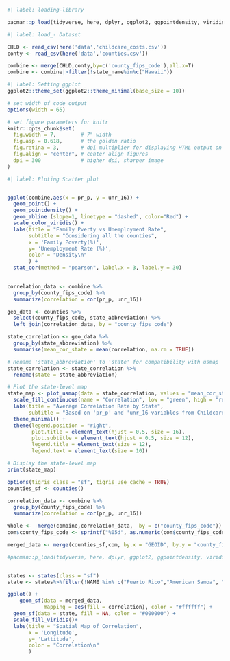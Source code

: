 
```r
#| label: loading-library

pacman::p_load(tidyverse, here, dplyr, ggplot2, ggpointdensity, viridis, ggpubr, sf, tigris, patchwork, usmap,stats)

```

```r
#| label: load_- Dataset

CHLD <- read_csv(here('data','childcare_costs.csv'))
conty <- read_csv(here('data','counties.csv'))

combine <- merge(CHLD,conty,by=c('county_fips_code'),all.x=T)
combine <- combine|>filter(!state_name%in%c("Hawaii"))
```

```r
#| label: Setting ggplot
ggplot2::theme_set(ggplot2::theme_minimal(base_size = 10))

# set width of code output
options(width = 65)

# set figure parameters for knitr
knitr::opts_chunk$set(
  fig.width = 7,        # 7" width
  fig.asp = 0.618,      # the golden ratio
  fig.retina = 3,       # dpi multiplier for displaying HTML output on retina
  fig.align = "center", # center align figures
  dpi = 300             # higher dpi, sharper image
)
```

``` r
#| label: Ploting Scatter plot


ggplot(combine,aes(x = pr_p, y = unr_16)) + 
  geom_point() +
  geom_pointdensity() +
  geom_abline (slope=1, linetype = "dashed", color="Red") +
  scale_color_viridis() +
  labs(title = "Family Pverty vs Unemployment Rate",
       subtitle = "Considering all the counties",
       x = 'Family Poverty(%)',
       y= 'Unemployment Rate (%)',
       color = "Density\n"
       ) +
  stat_cor(method = "pearson", label.x = 3, label.y = 30)
 
```


```r
correlation_data <- combine %>%
  group_by(county_fips_code) %>%
  summarize(correlation = cor(pr_p, unr_16))

geo_data <- counties %>%
  select(county_fips_code, state_abbreviation) %>%
  left_join(correlation_data, by = "county_fips_code")

state_correlation <- geo_data %>%
  group_by(state_abbreviation) %>%
  summarise(mean_cor_state = mean(correlation, na.rm = TRUE))

# Rename 'state_abbreviation' to 'state' for compatibility with usmap
state_correlation <- state_correlation %>%
  rename(state = state_abbreviation)

# Plot the state-level map
state_map <- plot_usmap(data = state_correlation, values = "mean_cor_state", regions = "states") +
  scale_fill_continuous(name = "Correlation", low = "green", high = "red", na.value = "grey50") +
  labs(title = "Average Correlation Rate by State",
       subtitle = "Based on 'pr_p' and 'unr_16 variables from Childcare Costs Dataset") +
  theme_minimal() +
  theme(legend.position = "right",
        plot.title = element_text(hjust = 0.5, size = 16),
        plot.subtitle = element_text(hjust = 0.5, size = 12),
        legend.title = element_text(size = 12),
        legend.text = element_text(size = 10))

# Display the state-level map
print(state_map)

```


```r

options(tigris_class = "sf", tigris_use_cache = TRUE)
counties_sf <- counties()

correlation_data <- combine %>%
  group_by(county_fips_code) %>%
  summarize(correlation = cor(pr_p, unr_16))

Whole <-  merge(combine,correlation_data,  by = c("county_fips_code"))
com$county_fips_code <- sprintf("%05d", as.numeric(com$county_fips_code))

merged_data <- merge(counties_sf,com, by.x = "GEOID", by.y = "county_fips_code",all.x = FALSE, all.y = FALSE)

#pacman::p_load(tidyverse, here, dplyr, ggplot2, ggpointdensity, viridis, ggpubr, sf, tigris,leaflet,cdlTools,mapdata, maps,stringr,  )


states <- states(class = "sf")
state <- states%>%filter(!NAME %in% c("Puerto Rico","American Samoa", "Commonwealth of the Northern Mariana Islands","United States Virgin Islands","Hawaii","Alaska","Guam"))

ggplot() +
    geom_sf(data = merged_data, 
            mapping = aes(fill = correlation), color = "#ffffff") +
  geom_sf(data = state, fill = NA, color = "#000000") +
  scale_fill_viridis()+
  labs(title = "Spatial Map of Correlation",
       x = 'Longitude',
       y= 'Lattitude',
       color = "Correlation\n"
       ) 

```
